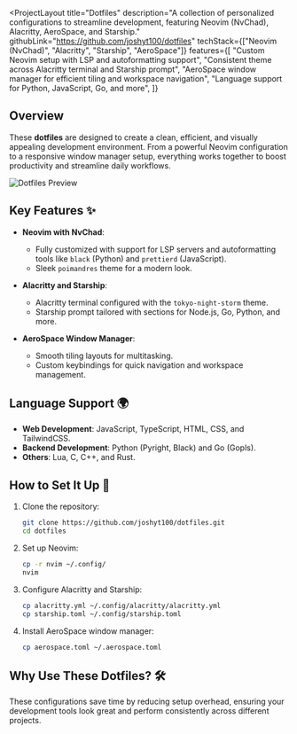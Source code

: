 
<ProjectLayout
  title="Dotfiles"
  description="A collection of personalized configurations to streamline development, featuring Neovim (NvChad), Alacritty, AeroSpace, and Starship."
  githubLink="https://github.com/joshyt100/dotfiles"
  techStack={["Neovim (NvChad)", "Alacritty", "Starship", "AeroSpace"]}
  features={[
    "Custom Neovim setup with LSP and autoformatting support",
    "Consistent theme across Alacritty terminal and Starship prompt",
    "AeroSpace window manager for efficient tiling and workspace navigation",
    "Language support for Python, JavaScript, Go, and more",
  ]}
>
  ## Overview  

  These **dotfiles** are designed to create a clean, efficient, and visually appealing development environment. From a powerful Neovim configuration to a responsive window manager setup, everything works together to boost productivity and streamline daily workflows.  

  ![Dotfiles Preview](/dot-files-preview.png)  

  ## Key Features ✨  

  - **Neovim with NvChad**:  
    - Fully customized with support for LSP servers and autoformatting tools like `black` (Python) and `prettierd` (JavaScript).  
    - Sleek `poimandres` theme for a modern look.  

  - **Alacritty and Starship**:  
    - Alacritty terminal configured with the `tokyo-night-storm` theme.  
    - Starship prompt tailored with sections for Node.js, Go, Python, and more.  

  - **AeroSpace Window Manager**:  
    - Smooth tiling layouts for multitasking.  
    - Custom keybindings for quick navigation and workspace management.  

  ## Language Support 🌍  

  - **Web Development**: JavaScript, TypeScript, HTML, CSS, and TailwindCSS.  
  - **Backend Development**: Python (Pyright, Black) and Go (Gopls).  
  - **Others**: Lua, C, C++, and Rust.  

  ## How to Set It Up 🚀  

  1. Clone the repository:  
     ```bash
     git clone https://github.com/joshyt100/dotfiles.git
     cd dotfiles
     ```  

  2. Set up Neovim:  
     ```bash
     cp -r nvim ~/.config/
     nvim
     ```  

  3. Configure Alacritty and Starship:  
     ```bash
     cp alacritty.yml ~/.config/alacritty/alacritty.yml
     cp starship.toml ~/.config/starship.toml
     ```  

  4. Install AeroSpace window manager:  
     ```bash
     cp aerospace.toml ~/.aerospace.toml
     ```  

  ## Why Use These Dotfiles? 🛠️  

  These configurations save time by reducing setup overhead, ensuring your development tools look great and perform consistently across different projects.  

</ProjectLayout>

